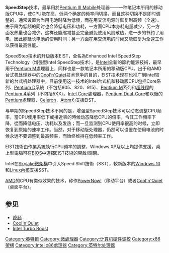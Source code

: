 {{unreferenced|time=2017-05-18T13:45:52+00:00}}
'''SpeedStep'''技术，最早用於[[Pentium_III_Mobile|Pentium III Mobile]]处理器——一种笔记本所用的移动版CPU中，使CPU能在高、低两个确定的频率间切换，而且这种切换不是即时调整的，通常设置为当用电池时降为低频，而在用交流电源时恢复到高频（全速）。由于降为低频的同时也会降低电压和功耗，一方面CPU本身耗电量减少，另一方面发热量也会减少，这样还能缩减甚至完全避免使用风扇散热，进一步的节约了用电，因此能延长电池的使用时间；另一方面在用交流电的时候又能恢复为全速工作以获得最高性能。

SpeedStep技术的升级版本EIST，全名為Enhanced Intel SpeedStep Technology（增强型Intel SpeedStep技术），是[[Intel|Intel]]全新的節約能源技術，最早用于[[Pentium_M|Pentium M]]處理器上，同样也是一款笔记本所用的移动版CPU。出于和AMD台式机处理器中的[[Cool'n'Quiet|Cool'n'Quiet]]技术竞争的目的，EIST技术现在也推广到Intel较新的台式机处理器中，目前使用这一技术的Intel台式机和移动版CPU包括Core系列、[[Pentium_D|Pentium D]]系統（不包括805、820、915）、[[Pentium_M|Pentium M]]系列和[[超线程|超线程]]的[[Pentium_4|Pentium 4]]系列（不包括5XX）。[[Intel_Core|Intel Core]]處理器，[[Pentium_Dual-Core|Pentium Dual-Core]]和以後的[[Pentium|Pentium]]處理器，[[Celeron|Celeron]]，[[Intel_Atom|Atom]]均支援EIST。

与早期的SpeedStep技术不同的是，增强型SpeedStep技术可以动态调整CPU频率，當CPU使用率低下或接近零的時候动态降低CPU的倍率，令其工作頻率下降，從而降低电压、功耗以及发热；而一旦监测到CPU使用率很高的时候，立即恢复到原始的速率工作。当然，对于移动版处理器，仍然可以设置在使用电池的时候永远不要调整到最高频率，而始终维持在低频率工作。

EIST技術由作業系統執行CPU頻率的調整，Windows XP及以上均提供支援，桌上型電腦可在[[BIOS|BIOS]]中選擇EIST技術的開啟/關閉。

Intel在[[Skylake微架構|Skylake微架構]]中引入Speed Shift技術（SST），較新版本的[[Windows_10|Windows 10]]和[[Linux內核|Linux內核]]支援SST。

[[AMD|AMD]]的CPU有类似效果的技术，称作[[PowerNow!|PowerNow!]]（移动平台）或者[[Cool'n'Quiet|Cool'n'Quiet]]（桌面平台）。

== 参见 ==
*[[降频|降频]]
*[[Cool'n'Quiet|Cool'n'Quiet]]
*[[Intel_Turbo_Boost|Intel Turbo Boost]]

[[Category:英特爾|Category:英特爾]]
[[Category:微處理器|Category:微處理器]]
[[Category:计算机硬件调校|Category:计算机硬件调校]]
[[Category:x86架構|Category:x86架構]]
[[Category:Intel_x86處理器|Category:Intel x86處理器]]
[[Category:英特尔处理器|Category:英特尔处理器]]
